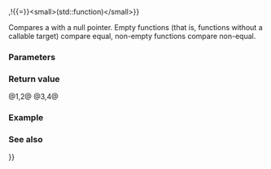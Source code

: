 {{title|operator{{==}},!{{=}}&lt;small&gt;(std::function)&lt;/small&gt;}}
{{cpp/utility/functional/function/navbar}}
{{dcl begin}}
{{dcl header|functional}}
{{dcl|since=c++11|num=1|1=
template&lt; class R, class... ArgTypes &gt;
bool operator==( const std::function&lt;R(ArgTypes...)&gt;&amp; f,
                 std::nullptr_t ) noexcept;
}}
{{dcl|since=c++11|until=c++20|num=2|1=
template&lt; class R, class... ArgTypes &gt;
bool operator==( std::nullptr_t,
                 const std::function&lt;R(ArgTypes...)&gt;&amp; f ) noexcept;
}}
{{dcl|since=c++11|until=c++20|num=3|1=
template&lt; class R, class... ArgTypes &gt;
bool operator!=( const std::function&lt;R(ArgTypes...)&gt;&amp; f,
                 std::nullptr_t ) noexcept;
}}
{{dcl|since=c++11|until=c++20|num=4|1=
template&lt; class R, class... ArgTypes &gt;
bool operator!=( std::nullptr_t,
                 const std::function&lt;R(ArgTypes...)&gt;&amp; f ) noexcept;
}}
{{dcl end}}

Compares a {{tt|std::function}} with a null pointer. Empty functions (that is, functions without a callable target) compare equal, non-empty functions compare non-equal.

{{rrev|since=c++20|
{{cpp/note synthesized eq}}
}}

===Parameters===
{{par begin}}
{{par|f|{{tt|std::function}} to compare}}
{{par end}}

===Return value===
@1,2@ {{c|!f}}
@3,4@ {{c|(bool) f}}

===Example===
{{example
|code=
#include &lt;functional&gt;
#include &lt;iostream&gt;

using SomeVoidFunc = std::function&lt;void(int)&gt;;

class C
{
public:
    C(SomeVoidFunc void_func = nullptr) : void_func_(void_func)
    {
        if (void_func_ == nullptr) // specialized compare with nullptr
            void_func_ = std::bind(&amp;C::default_func, this, std::placeholders::_1);
        void_func_(7);
    }

    void default_func(int i) { std::cout &lt;&lt; i &lt;&lt; '\n'; };

private:
    SomeVoidFunc void_func_;
};

void user_func(int i)
{
    std::cout &lt;&lt; (i + 1) &lt;&lt; '\n';
}

int main()
{
    C c1;
    C c2(user_func);
}
|output=
7
8
}}

===See also===
{{dsc begin}}
{{dsc inc|cpp/utility/functional/move_only_function/dsc operator{{==}}}}
{{dsc end}}

{{langlinks|de|es|fr|it|ja|pt|ru|zh}}